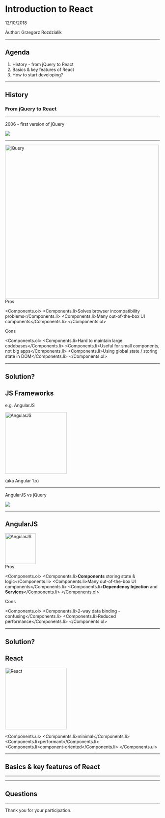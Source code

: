 


<Head>
  <title>Introduction to React</title>
</Head>

# Introduction to React

12/10/2018

Author: Grzegorz Rozdzialik

---

## Agenda

1. History - from jQuery to React
2. Basics & key features of React
3. How to start developing?

---

## History

### From jQuery to React

---

2006 - first version of jQuery

<ImageWithLabel label="Popularity: jQuery vs Javascript">
  <img src="./static/jquery-vs-javascript.png" />
</ImageWithLabel>

---

<div style={{ background: 'white', padding: 5 }}>
  <img src="./static/jquery.png" width="500" alt="jQuery" />
</div>

<Appear>
  <div>
  <Components.h3>Pros</Components.h3>

  <Components.ol>
    <Components.li>Solves browser incompatibility problems</Components.li>
    <Components.li>Many out-of-the-box UI components</Components.li>
  </Components.ol>
  </div>
  <div>
  <Components.h3>Cons</Components.h3>
    
  <Components.ol>
    <Components.li>Hard to maintain large codebases</Components.li>
    <Components.li>Useful for small components, not big apps</Components.li>
    <Components.li>Using global state / storing state in DOM</Components.li>
  </Components.ol>
  </div>
</Appear>

---

## Solution?

## JS Frameworks

e.g. AngularJS

<img src="./static/angularjs.png" width="200" alt="AngularJS" />

(aka Angular 1.x)

---

AngularJS vs jQuery

<ImageWithLabel label="Popularity: AngularJS vs jQuery">
  <img src="./static/jquery-vs-angularjs.png" />
</ImageWithLabel>

---

## AngularJS

<img src="./static/angularjs.png" width="100" alt="AngularJS" />

<Appear>
  <div>
  <Components.h3>Pros</Components.h3>

  <Components.ol>
    <Components.li><strong>Components</strong> storing state & logic</Components.li>
    <Components.li>Many out-of-the-box UI components</Components.li>
    <Components.li><strong>Dependency Injection</strong> and <strong>Services</strong></Components.li>
  </Components.ol>
  </div>
  <div>
  <Components.h3>Cons</Components.h3>
    
  <Components.ol>
    <Components.li>2-way data binding - confusing</Components.li>
    <Components.li>Reduced performance</Components.li>
  </Components.ol>
  </div>
</Appear>

---

## Solution?

## React

<img src="./static/react.png" width="200" alt="React" />

<Components.ul>
  <Appear>
    <Components.li>minimal</Components.li>
    <Components.li>performant</Components.li>
    <Components.li>component-oriented</Components.li>
  </Appear>
</Components.ul>

---

## Basics & key features of React

---

---

## Questions

---

Thank you for your participation.
